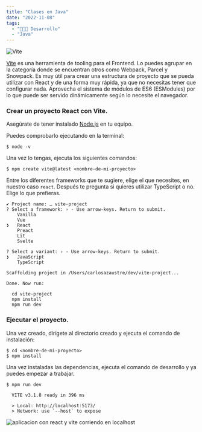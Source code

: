 ```yaml
---
title: "Clases en Java"
date: "2022-11-08"
tags:
  - "🧑🏻‍💻 Desarrollo"
  - "Java"
---
```


![Vite](/images/react-vite/logo-vite.png)

[Vite](https://vitejs.dev/) es una herramienta de tooling para el Frontend. Lo puedes agrupar
en la categoría donde se encuentran otros como Webpack, Parcel y Snowpack.
Es muy útil para crear una estructura de proyecto que se pueda utilizar con React y de
una forma muy rápida, ya que no necesitas tener que configurar nada. Aprovecha el
sistema de módulos de ES6 (ESModules) por lo que puede ser servido dinámicamente según
lo necesite el navegador.

### Crear un proyecto React con Vite.

<YouTube videoId="niTHb7pwfRI" />

Asegúrate de tener instalado [Node.js](https://nodejs.org) en tu equipo.

Puedes comprobarlo ejecutando en la terminal:

```shell
$ node -v
```

Una vez
lo tengas, ejecuta los siguientes comandos:

```shell
$ npm create vite@latest <nombre-de-mi-proyecto>
```

Entre los diferentes frameworks que te sugiere, elige el que necesites, en nuestro caso `react`.
Después te pregunta si quieres utilizar TypeScript o no. Elige lo que prefieras.

```shell
✔ Project name: … vite-project
? Select a framework: › - Use arrow-keys. Return to submit.
    Vanilla
    Vue
❯   React
    Preact
    Lit
    Svelte

```

```shell
? Select a variant: › - Use arrow-keys. Return to submit.
❯   JavaScript
    TypeScript
```

```shell
Scaffolding project in /Users/carlosazaustre/dev/vite-project...

Done. Now run:

  cd vite-project
  npm install
  npm run dev
```

### Ejecutar el proyecto.

Una vez creado, dirígete al directorio creado y ejecuta el comando de instalación:

```shell
$ cd <nombre-de-mi-proyecto>
$ npm install
```

Una vez instaladas las dependencias, ejecuta el comando de desarrollo y ya puedes
empezar a trabajar.

```shell
$ npm run dev

  VITE v3.1.8 ready in 396 ms

  > Local: http://localhost:5173/
  > Network: use `--host` to expose

```

![aplicacion con react y vite corriendo en localhost](/images/react-vite/vite-react-app.png)
